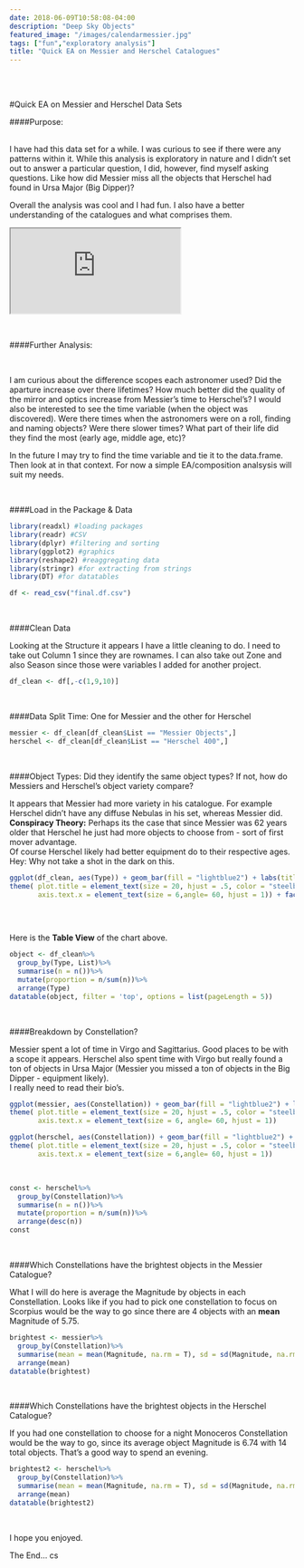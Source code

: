 ```yaml
---
date: 2018-06-09T10:58:08-04:00
description: "Deep Sky Objects"
featured_image: "/images/calendarmessier.jpg"
tags: ["fun","exploratory analysis"]
title: "Quick EA on Messier and Herschel Catalogues"
---
```




<br>
<br>

#Quick EA on Messier and Herschel Data Sets
<br>

####Purpose:

<br>
I have had this data set for a while.  I was curious to see if there were any patterns within it.  While this analysis is exploratory in nature and I didn't set out to answer a particular question, I did, however, find myself asking questions. Like how did Messier miss all the objects that Herschel had found in Ursa Major (Big Dipper)?  

Overall the analysis was cool and I had fun. I also have a better understanding of the catalogues and what comprises them.  


<iframe src="https://www.youtube.com/watch?v=B0nq7OD1rVM&list=PLC9FC5F6773B383D5"></iframe>


<br>

####Further Analysis:

<br>

I am curious about the difference scopes each astronomer used? Did the aparture increase over there lifetimes?  How much better did the quality of the mirror and optics increase from Messier's time to Herschel's?
I would also be interested to see the time variable (when the object was discovered).  Were there times when the astronomers were on a roll, finding and naming objects?  Were there slower times?  What part of their life did they find the most (early age, middle age, etc)?  

In the future I may try to find the time variable and tie it to the data.frame.  Then look at in that context.  For now a simple EA/composition analsysis will suit my needs.

<br>

####Load in the Package & Data
<br>
```r
library(readxl) #loading packages
library(readr) #CSV 
library(dplyr) #filtering and sorting
library(ggplot2) #graphics
library(reshape2) #reaggregating data
library(stringr) #for extracting from strings
library(DT) #for datatables
```



```r
df <- read_csv("final.df.csv")
```
<br>

####Clean Data

Looking at the Structure it appears I have a little cleaning to do.  I need to take out Column 1 since they are rownames. I can also take out Zone and also Season since those were variables I added for another project.

```r
df_clean <- df[,-c(1,9,10)]

```
<br>

####Data Split Time: One for Messier and the other for Herschel

```r
messier <- df_clean[df_clean$List == "Messier Objects",]
herschel <- df_clean[df_clean$List == "Herschel 400",]

```
<br>

####Object Types:  Did they identify the same object types?  If not, how do Messiers and Herschel's object variety compare?

It appears that Messier had more variety in his catalogue.  For example Herschel didn't have any diffuse Nebulas in his set, whereas Messier did.  
**Conspiracy Theory:**  Perhaps its the case that since Messier was 62 years older that Herschel he just had more objects to choose from - sort of first mover advantage.  
Of course Herschel likely had better equipment do to their respective ages. Hey:  Why not take a shot in the dark on this.  

```r
ggplot(df_clean, aes(Type)) + geom_bar(fill = "lightblue2") + labs(title = "Object Types by Catalogue", y = "Count", x = "") + theme_bw() + 
theme( plot.title = element_text(size = 20, hjust = .5, color = "steelblue3"),
       axis.text.x = element_text(size = 6,angle= 60, hjust = 1)) + facet_wrap(~List)
                                                                                                                                                  
```
<br>

Here is the **Table View** of the chart above.
<br>
```r
object <- df_clean%>%
  group_by(Type, List)%>%
  summarise(n = n())%>%
  mutate(proportion = n/sum(n))%>%
  arrange(Type)
datatable(object, filter = 'top', options = list(pageLength = 5))

```
<br>

  
####Breakdown by Constellation?

Messier spent a lot of time in Virgo and Sagittarius.  Good places to be with a scope it appears.  Herschel also spent time with Virgo but really found a ton of objects in Ursa Major (Messier you missed a ton of objects in the Big Dipper - equipment likely).  
 I really need to read their bio's.
<br>
```r
ggplot(messier, aes(Constellation)) + geom_bar(fill = "lightblue2") + labs(title = "Messier Object Count by Constellation", y = "Count", x = "") + theme_bw() + 
theme( plot.title = element_text(size = 20, hjust = .5, color = "steelblue3"),
       axis.text.x = element_text(size = 6, angle= 60, hjust = 1)) 
```


```r
ggplot(herschel, aes(Constellation)) + geom_bar(fill = "lightblue2") + labs(title = "Herschel Ojbect Count by Constellation", y = "Count", x = "") + theme_bw() + 
theme( plot.title = element_text(size = 20, hjust = .5, color = "steelblue3"),
       axis.text.x = element_text(size = 6,angle= 60, hjust = 1))
```
<br>
```r

const <- herschel%>%
  group_by(Constellation)%>%
  summarise(n = n())%>%
  mutate(proportion = n/sum(n))%>%
  arrange(desc(n))
const
```
<br>

####Which Constellations have the brightest objects in the Messier Catalogue?

What I will do here is average the Magnitude by objects in each Constellation.  Looks like if you had to pick one constellation to focus on Scorpius would be the way to go since there are 4 objects with an **mean** Magnitude of 5.75.

```r
brightest <- messier%>%
  group_by(Constellation)%>%
  summarise(mean = mean(Magnitude, na.rm = T), sd = sd(Magnitude, na.rm = T),n = n())%>%
  arrange(mean)
datatable(brightest)
```
<br>

####Which Constellations have the brightest objects in the Herschel Catalogue?

If you had one constellation to choose for a night Monoceros Constellation would be the way to go, since its average object Magnitude is 6.74 with 14 total objects. That's a good way to spend an evening.  
```r
brightest2 <- herschel%>%
  group_by(Constellation)%>%
  summarise(mean = mean(Magnitude, na.rm = T), sd = sd(Magnitude, na.rm = T),n = n())%>%
  arrange(mean)
datatable(brightest2)
```

<br>


I hope you enjoyed.  


The End... 
cs





